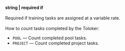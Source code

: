 **string \| required if**<br/><br/>Required if training tasks are assigned at a variable rate.<br/><br/>How to count tasks completed by the Toloker:

- `POOL` — Count completed pool tasks.
- `PROJECT` — Count completed project tasks.